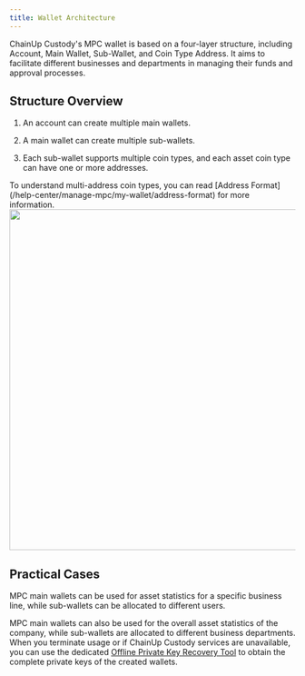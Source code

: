 ```yaml
---
title: Wallet Architecture
---
```


ChainUp Custody's MPC wallet is based on a four-layer structure, including Account, Main Wallet, Sub-Wallet, and Coin Type Address. It aims to facilitate different businesses and departments in managing their funds and approval processes.

##  Structure Overview

1. An account can create multiple main wallets.

2. A main wallet can create multiple sub-wallets.

3. Each sub-wallet supports multiple coin types, and each asset coin type can have one or more addresses.

<Tip> 
To understand multi-address coin types, you can read [Address Format](/help-center/manage-mpc/my-wallet/address-format) for more information.
</Tip>




<div className="w-full flex items-center justify-center">
    <img src="/images/help-center/mpc-frame1-cn.png" width="600"/>
</div>

##  Practical Cases
MPC main wallets can be used for asset statistics for a specific business line, while sub-wallets can be allocated to different users.

MPC main wallets can also be used for the overall asset statistics of the company, while sub-wallets are allocated to different business departments.
<Tip> 
When you terminate usage or if ChainUp Custody services are unavailable, you can use the dedicated [Offline Private Key Recovery Tool](/help-center/manage-mpc/my-wallet/off-line-tool) to obtain the complete private keys of the created wallets.
</Tip>


